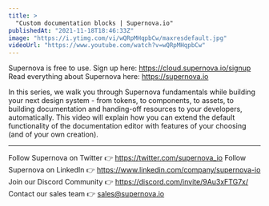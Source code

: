 ```yaml
---
title: >
  "Custom documentation blocks | Supernova.io"
publishedAt: "2021-11-18T18:46:33Z"
image: "https://i.ytimg.com/vi/wQRpMHqpbCw/maxresdefault.jpg"
videoUrl: "https://www.youtube.com/watch?v=wQRpMHqpbCw"
---
```


Supernova is free to use. Sign up here: https://cloud.supernova.io/signup
Read everything about Supernova here: https://supernova.io

In this series, we walk you through Supernova fundamentals while building your next design system - from tokens, to components, to assets, to building documentation and handing-off resources to your developers, automatically. This video will explain how you can extend the default functionality of the documentation editor with features of your choosing (and of your own creation).

---

Follow Supernova on Twitter 👉 https://twitter.com/supernova_io
Follow Supernova on LinkedIn 👉 https://www.linkedin.com/company/supernova-io
Join our Discord Community 👉 https://discord.com/invite/9Au3xFTG7x/
Contact our sales team 👉 sales@supernova.io
